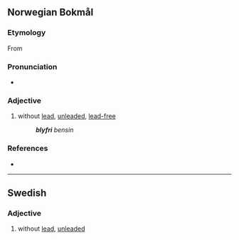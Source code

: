 ==Norwegian Bokmål==

===Etymology===
From {{compound|bly|fri|lang=nb}}

===Pronunciation===
* {{IPA|/ˈblyːˌfriː/|lang=nb}}

===Adjective===
{{head|nb|adjective|neuter singular|blyfritt|definite singular and plural|blyfrie|uncomparable}}

# without [[lead]], [[unleaded]], [[lead-free]]
#: '''''blyfri''' bensin''

===References===
* {{R:The Bokmål Dictionary}}

----

==Swedish==

===Adjective===
{{sv-adj|-}}

# without [[lead]], [[unleaded]]